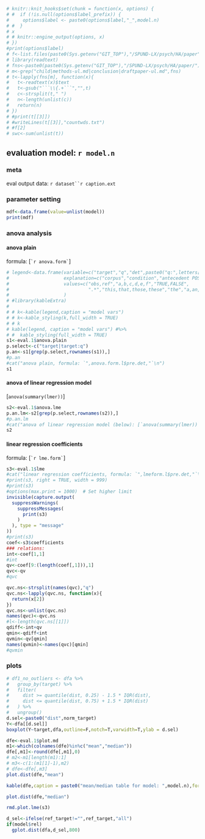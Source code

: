 

```r
# knitr::knit_hooks$set(chunk = function(x, options) {
# #  if (!is.null(options$label_prefix)) {
#     options$label <- paste0(options$label,"_",model.n)
# #  }
# x
# # knitr::engine_output(options, x)
# })
#print(options$label)
# f<-list.files(paste0(Sys.getenv("GIT_TOP"),"/SPUND-LX/psych/HA/paper"))
# library(readtext)
# fns<-paste0(paste0(Sys.getenv("GIT_TOP"),"/SPUND-LX/psych/HA/paper/"),f)
# m<-grep("child|methods-ul.md|conclusion|draftpaper-ul.md",fns)
# t<-lapply(fns[m], function(x){
#   t<-readtext(x)$text
#   t<-gsub("```\\{.+```","",t)
#   c<-strsplit(t," ")
#   n<-length(unlist(c))
#   return(n)
# })
# #print(t[[3]])
# #writeLines(t[[3]],"countwds.txt")
# #f[2]
# swc<-sum(unlist(t))
```

## evaluation model: `r model.n`

### meta 
eval output data: `r dataset``r caption.ext`   

### parameter setting

```r
mdf<-data.frame(value=unlist(model))
print(mdf)
```


### anova analysis
#### anova plain
formula: [``` `r anova.form` ```]

```r
# legend<-data.frame(variable=c("target","q","det",paste0("q:",letters[1:6])),
#                    explanation=c("corpus","condition","antecedent POS==DET",rep("query condition",6)),
#                    values=c("obs,ref","a,b,c,d,e,f","TRUE,FALSE",
#                             ".*","this,that,those,these","the","a,an,any,some","my","his,her,their,your")
#                    )
# #library(kableExtra)
# 
# # k<-kable(legend,caption = "model vars")
# # k<-kable_styling(k,full_width = TRUE)
# # k
# kable(legend, caption = "model vars") #%>%
# #  kable_styling(full_width = TRUE)
s1<-eval.1$anova.plain
p.select<-c("target|target:q")
p.an<-s1[grep(p.select,rownames(s1)),]
#p.an
#cat("anova plain, formula: `",anova.form.l$pre.det,"`\n")
s1
```

#### anova of linear regression model
[`anova(summary(lmer))`]

```r



s2<-eval.1$anova.lme
p.an.lm<-s2[grep(p.select,rownames(s2)),]
#p.an.lm
#cat("anova of linear regression model (below): [`anova(summary(lmer))`]\n")
s2
```

#### linear regression coefficients
formula: [``` `r lme.form` ```]

```r
s3<-eval.1$lme
#cat("linear regression coefficients, formula: `",lmeform.l$pre.det,"`\n")
#print(s3, right = TRUE, width = 999)
#print(s3)
#options(max.print = 1000)  # Set higher limit
invisible(capture.output(
  suppressWarnings(
    suppressMessages(
      print(s3)
    )
  ), type = "message"
))
#print(s3)
coef<-s3$coefficients
### relations:
int<-coef[1,1]
#int
qv<-coef[9:(length(coef[,1])),1]
qvc<-qv
#qvc

qvc.ns<-strsplit(names(qvc),"q")
qvc.ns<-lapply(qvc.ns, function(x){
  return(x[2])
})
qvc.ns<-unlist(qvc.ns)
names(qvc)<-qvc.ns
#l<-length(qvc.ns[[1]])
qdiff<-int+qv
qmin<-qdiff<int
qvmin<-qv[qmin]
names(qvmin)<-names(qvc)[qmin]
#qvmin
```

### plots
```r
# df1_no_outliers <- dfa %>%
#   group_by(target) %>%
#   filter(
#     dist >= quantile(dist, 0.25) - 1.5 * IQR(dist),
#     dist <= quantile(dist, 0.75) + 1.5 * IQR(dist)
#   ) %>%
#   ungroup()
d.sel<-paste0("dist",norm_target)
Y<-dfa[[d.sel]]
boxplot(Y~target,dfa,outline=F,notch=T,varwidth=T,ylab = d.sel)

```

```r
dfe<-eval.1$plot.md
m1<-which(colnames(dfe)%in%c("mean","median"))
dfe[,m1]<-round(dfe[,m1],0)
# m2<-m1[length(m1):1]
# m3<-c(1:(m1[1]-1),m2)
# dfe<-dfe[,m3]
plot.dist(dfe,"mean")
```


```r
kable(dfe,caption = paste0("mean/median table for model: ",model.n),format="markdown")
```


```r
plot.dist(dfe,"median")
```

```r
rmd.plot.lme(s3)
```

```r
d_sel<-ifelse(ref_target!="",ref_target,"all")
if(model$rel)
  gplot.dist(dfa,d_sel,800)
```


